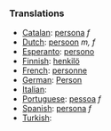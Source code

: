 ===Translations===
*[[Catalan]]: [[persona]] ''f''
*[[Dutch]]: [[persoon]] ''m, f''
*[[Esperanto]]: [[persono]]
*[[Finnish]]: [[henkilö]]
*[[French]]: [[personne]]
*[[German]]: [[Person]]
*[[Italian]]: [[]]
*[[Portuguese]]: [[pessoa]] ''f''
*[[Spanish]]: [[persona]] ''f''
*[[Turkish]]: [[]]